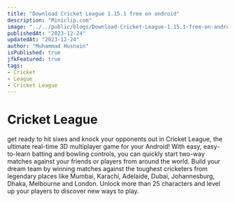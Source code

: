 ```yaml
---
title: "Download Cricket League 1.15.1 free on android"
description: "Miniclip.com"
image: "../../public/blogs/Download-Cricket-League-1.15.1-free-on-android.jpg"
publishedAt: "2023-12-24"
updatedAt: "2023-12-24"
author: "Muhammad Husnain"
isPublished: true
jfkFeatured: true
tags:
- Cricket
- League
- Cricket League
---
```


# **Cricket League**
get ready to hit sixes and knock your opponents out in Cricket League, the ultimate real-time 3D multiplayer game for your Android! With easy, easy-to-learn batting and bowling controls, you can quickly start two-way matches against your friends or players from around the world. Build your dream team by winning matches against the toughest cricketers from legendary places like Mumbai, Karachi, Adelaide, Dubai, Johannesburg, Dhaka, Melbourne and London. Unlock more than 25 characters and level up your players to discover new ways to play.